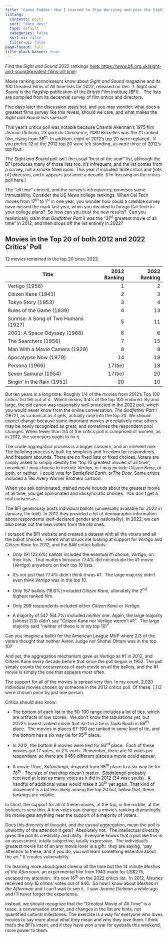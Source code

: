 ```yaml
---
title: "Canon Fodder: How I Learned to Stop Worrying and Love the Sight and Sound Greatest Film Rankings"
listing:
  contents: posts
  sort: "date desc"
  type: default
  categories: false
  sort-ui: false
  filter-ui: false
page-layout: full
title-block-banner: true
---
```


Find the *Sight and Sound* 2022 rankings [here: https://www.bfi.org.uk/sight-and-sound/greatest-films-all-time](https://www.bfi.org.uk/sight-and-sound/greatest-films-all-time):

Movie ranking connoisseurs know about *Sight and Sound* magazine and its 100 Greatest Films of All time lists for 2022, released on Dec. 1. *Sight and Sound* is the flagship publication of the British Film Institute (BFI).   The lists are compiled from its decennial survey of film critics and directors.

Five days later the discussion stays hot, and you may wonder: what does a greatest films survey like this reveal, should we care, and what makes the *Sight and Sound* lists special?

This year's critics poll was notable because Chantal Akerman's 1975 film *Jeanne Dielman, 23 quai du Commerce, 1080 Bruxelles* was the #1 ranked film, rising from 36^th^. In addition, eight of 2012's top 20 were replaced.  If you prefer, 12 of the 2012 top 20 were left standing, as were three of 2012's top four.

The *Sight and Sound* poll isn't the usual "best of the year" list, although the BFI produces many of those lists too. It's infrequent, and the list comes from a survey, not a smoke filled room. This year it included 1639 critics and \[lots of\] directors, and it appears just once a decade. (I'm focusing on the critics poll here.)   

The "all time" conceit, and the survey's infrequency, promises some immutability. Consider the US News college rankings. When Cal Tech moves from 17^th^ to 1^st^ in one year, you wonder how could a credible survey have missed the mark last year, when you decided to forego Cal Tech in your college plans?. So how can you trust the new results?  Can you realistically claim that *Godfather Part II* was the "31^st^ greatest movie of all time" in 2012, and then drops off the list entirely in 2022? 

## Movies in the Top 20 of both 2012 and 2022 Critics' Poll

12 movies remained in the top 20 since 2022.

| Title                                | 2012 Ranking | 2022 Ranking |
|--------------------------------------|-------------:|-------------:|
| Vertigo (1958)                       |            1 |            2 |
| Citizen Kane (1941)                  |            2 |            3 |
| Tokyo Story (1953)                   |            3 |            4 |
| Rules of the Game (1939)             |            4 |           13 |
| Sunrise: A Song of Two Humans (1927) |            5 |           11 |
| 2001: A Space Odyssey (1968)         |            6 |            6 |
| The Searchers (1956)                 |            7 |           15 |
| Man With a Movie Camera (1929)       |            8 |            9 |
| Apocalypse Now (1979)                |           14 |           19 |
| Persona (1966)                       |      17(tie) |           18 |
| Seven Samurai (1954)                 |      17(tie) |           20 |
| Singin' in the Rain (1951)           |           20 |           10 |

But ten years is a long time. Roughly 1/4 of the movies from 2012's Top 100 critics' list fell out of it.  Which means 3/4's of the top 100 endured. By and large, the old canon was reasonably well protected in the 2022 poll, which you would never know from the online conversation. *The Godfather Part I* (1972), as canonical as it gets, actually rose into the top 20. We should expect change because some important movies are relatively new, others may be newly recognized as great, and sometimes the respondent pool changes. When fewer than 1/4 of the critics poll is comprised of women, as in 2012, the surveyors ought to fix it.

The crude aggregation process is a bigger concern, and an inherent one. The balloting process is built for simplicity and freedom for respondents. And freedom abounds. There are no fixed lists or fixed choices. Voters are simply asked to simply identify the "top 10 greatest movies of all time", unranked. I may choose to include *Vertigo*, or I may include *Citizen Kane*, or both, or neither.  I could vote for *Battlefield Earth*, or*The Door.* Some critics included a Tex Avery Warner Brothers cartoon.

When you ask opinionated, trained movie hounds about the greatest movie of all time, you get opinionated and idiosyncratic choices.  You don't get a real consensus.  

The BFI generously posts individual ballots (universally available for 2022 in January, I'm told). In 2012 they provided a bit of demographic information about respondents (self-declared gender and nationality). In 2022, we can also break out the new voters from the old ones.  

I scraped the BFI website and created a dataset with all the voters and all the ballot choices.  Here's what struck me looking at support for *Vertigo* and *Citizen Kane* for 2012, and the 846 critics ballots:

-   Only 191 (22.6%) ballots included the eventual #1 choice, *Vertigo*, on their lists.  That matters because 77.4% did not include the #1 movie (*Vertigo*) anywhere on their top 10 lists.

-   It's not just that 77.4% didn't think it was #1.  The large majority didn't even think *Vertigo* was in the top 10. 

-   Only 157 ballots (18.6%) included *Citizen Kane,* ultimately the 2^nd^ highest ranked film.  

-   Only 299 respondents included either *Citizen Kane* or *Vertigo.*

-   A majority of 547 (64.7%) included *neither* one. Again, the large majority (almost 2/3) didn't say "Citizen Kane nor Vertigo weren't #1".  The large majority said "neither of these is in my top 10!"

Can you imagine a ballot for the American League MVP where 2/3 of the voters thought that neither Aaron Judge nor Shohei Ohtani was in the top 10?

And yet, the aggregation mechanism gave us Vertigo as #1 in 2012, and Citizen Kane every decade before that since the poll began in 1952. The poll simply counts the occurrences of each movie on all the ballots, and the #1 movie is simply the one that appears most often. 

The support for all of the movies is spread very thin. In my count, 2,020 individual movies chosen by someone in the 2012 critics poll. Of these, 1,112 were chosen once by just one person.  

Critics should also know:

-   The bottom of each list in the 50-100 range includes a lot of ties, which are artifacts of low scores.  We don't know the tabulations yet, but 2022's lowest ranked movie that isn't in a tie is *Touki Bouki* in 66^th^ place.  The movies in places 67-100 are ranked in some kind of tie, and the bottom has a six way tie for 95^th^ place.  

-   In 2012, the bottom 9 movies were tied for 93^rd^ place.  Each of these movies got 17 votes, or 2% each.  Remember, there are 10 votes per respondent, so there are 8460 different places a movie could appear.

-   A movie I love, *Sátántangó*, dropped from 38^th^ place to a six way tie for 78^th^.  The size of that drop doesn't matter.  *Sátántangó* probably received at least as many votes as it did in 2012 (34 wise souls).  A handful of additional votes would make it 38^th^ yet again. That kind of movement is a bit less likely among the top 20 but, below that, these rankings are volatile. 

In short, the support for all of these movies, at the top, in the middle, at the bottom, is very thin. A few votes can change a movie's ranking dramatically. No movie gets anything near the support of a majority of voters.  

Does this diversity of thought, and the casual aggregation, mean the poll is unworthy of the attention it gets?  Absolutely not.  The intellectual diversity gives the poll its credibility and utility.  Everyone knows that a poll like this is an assessment, totally subjective, totally expressive.  The individual's greatest movie list of an any movie lover is a gift:  they are saying, "pay attention to these, and if you do, you will learn something essential about the art." It creates vulnerability.

I'm learning more about great cinema all the time but the 14 minute *Meshes of the Afternoon*, an experimental film from 1943 made for US\$275, escaped my attention.  It's now 16^th^ on the 2022 critics list.  In 2012, *Meshes* received only 16 critics' votes out of 846.  So now I know about *Meshes in the Afternoon* and I can't wait to see it.  I saw *Jeanne Dielman* a while ago and I'll never forget the experience.

Instead, we should recognize that the "Greatest Movie of All Time" is a tease, a conversation starter, and changes in the list are hints, not quantified cultural milestones. The exercise is a way for everyone who loves movies to say more about what they mean and why they love them. I think that's the BFI's intent, and if they have won a war for eyeballs this weekend, more power to them.
